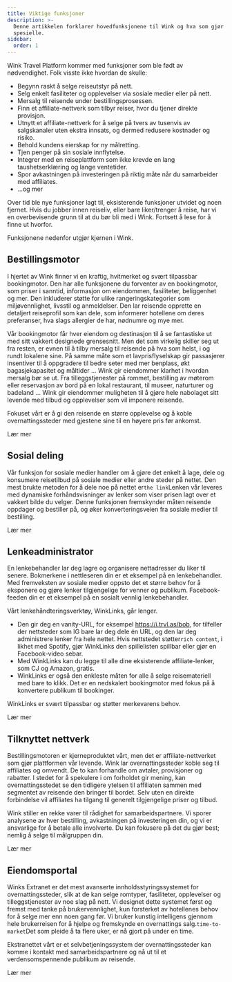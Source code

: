 ```yaml
---
title: Viktige funksjoner
description: >-
  Denne artikkelen forklarer hovedfunksjonene til Wink og hva som gjør oss
  spesielle.
sidebar:
  order: 1
---
```


Wink Travel Platform kommer med funksjoner som ble født av nødvendighet. Folk visste ikke hvordan de skulle:

* Begynn raskt å selge reiseutstyr på nett.
* Selg enkelt fasiliteter og opplevelser via sosiale medier eller på nett.
* Mersalg til reisende under bestillingsprosessen.
* Finn et affiliate-nettverk som tilbyr reiser, hvor du tjener direkte provisjon.
* Utnytt et affiliate-nettverk for å selge på tvers av tusenvis av salgskanaler uten ekstra innsats, og dermed redusere kostnader og risiko.
* Behold kundens eierskap for ny målretting.
* Tjen penger på sin sosiale innflytelse.
* Integrer med en reiseplattform som ikke krevde en lang taushetserklæring og lange ventetider.
* Spor avkastningen på investeringen på riktig måte når du samarbeider med affiliates.
* ...og mer

Over tid ble nye funksjoner lagt til, eksisterende funksjoner utvidet og noen fjernet. Hvis du jobber innen reiseliv, eller bare liker/trenger å reise, har vi en overbevisende grunn til at du bør bli med i Wink. Fortsett å lese for å finne ut hvorfor.

Funksjonene nedenfor utgjør kjernen i Wink.

## Bestillingsmotor

I hjertet av Wink finner vi en kraftig, hvitmerket og svært tilpassbar bookingmotor. Den har alle funksjonene du forventer av en bookingmotor, som priser i sanntid, informasjon om eiendommen, fasiliteter, beliggenhet og mer. Den inkluderer støtte for ulike rangeringskategorier som miljøvennlighet, livsstil og anmeldelser. Den lar reisende opprette en detaljert reiseprofil som kan dele, som informerer hotellene om deres preferanser, hva slags allergier de har, nødnumre og mye mer.

Vår bookingmotor får hver eiendom og destinasjon til å se fantastiske ut med sitt vakkert designede grensesnitt. Men det som virkelig skiller seg ut fra resten, er evnen til å tilby mersalg til reisende på hva som helst, i og rundt lokalene sine. På samme måte som et lavprisflyselskap gir passasjerer insentiver til å oppgradere til bedre seter med mer benplass, økt bagasjekapasitet og måltider ... Wink gir eiendommer klarhet i hvordan mersalg bør se ut. Fra tilleggstjenester på rommet, bestilling av møterom eller reservasjon av bord på en lokal restaurant, til museer, naturturer og badeland ... Wink gir eiendommer muligheten til å gjøre hele nabolaget sitt levende med tilbud og opplevelser som vil imponere reisende.

Fokuset vårt er å gi den reisende en større opplevelse og å koble overnattingssteder med gjestene sine til en høyere pris før ankomst.

<LinkButton href="/booking-engine/in-a-nutshell">
  Lær mer
</LinkButton>


## Sosial deling

Vår funksjon for sosiale medier handler om å gjøre det enkelt å lage, dele og konsumere reisetilbud på sosiale medier eller andre steder på nettet. Den mest brukte metoden for å dele noe på nettet er`the link`Lenken vår leveres med dynamiske forhåndsvisninger av lenker som viser prisen lagt over et vakkert bilde du velger. Denne funksjonen fremskynder måten reisende oppdager og bestiller på, og øker konverteringsveien fra sosiale medier til bestilling.

<LinkButton href="/studio/shareable-links">
  Lær mer
</LinkButton>


## Lenkeadministrator

En lenkebehandler lar deg lagre og organisere nettadresser du liker til senere. Bokmerkene i nettleseren din er et eksempel på en lenkebehandler. Med fremveksten av sosiale medier oppsto det et større behov for å eksponere og gjøre lenker tilgjengelige for venner og publikum. Facebook-feeden din er et eksempel på en sosialt vennlig lenkebehandler.

Vårt lenkehåndteringsverktøy, WinkLinks, går lenger.

* Den gir deg en vanity-URL, for eksempel https://i.trvl.as/bob, for tilfeller der nettsteder som IG bare lar deg dele én URL, og den lar deg administrere lenker fra hele nettet. Hvis nettstedet støtter`rich content`, i likhet med Spotify, gjør WinkLinks den spillelisten spillbar eller gjør en Facebook-video sebar.
* Med WinkLinks kan du legge til alle dine eksisterende affiliate-lenker, som CJ og Amazon, gratis.
* WinkLinks er også den enkleste måten for alle å selge reisemateriell med bare to klikk. Det er en nedskalert bookingmotor med fokus på å konvertere publikum til bookinger.

WinkLinks er svært tilpassbar og støtter merkevarens behov.

<LinkButton href="/link-manager/wink-links">
  Lær mer
</LinkButton>


## Tilknyttet nettverk

Bestillingsmotoren er kjerneproduktet vårt, men det er affiliate-nettverket som gjør plattformen vår levende. Wink lar overnattingssteder koble seg til affiliates og omvendt. De to kan forhandle om avtaler, provisjoner og rabatter. I stedet for å spekulere i om forholdet gir mening, kan overnattingsstedet se den tidligere ytelsen til affiliaten sammen med segmentet av reisende den bringer til bordet. Selv uten en direkte forbindelse vil affiliates ha tilgang til generelt tilgjengelige priser og tilbud.

Wink stiller en rekke varer til rådighet for samarbeidspartnere. Vi sporer analysene av hver bestilling, avkastningen på investeringen din, og vi er ansvarlige for å betale alle involverte. Du kan fokusere på det du gjør best; nemlig å selge til målgruppen din.

<LinkButton href="/studio/what-is-studio">
  Lær mer
</LinkButton>


## Eiendomsportal

Winks Extranet er det mest avanserte innholdsstyringssystemet for overnattingssteder, slik at de kan selge romtyper, fasiliteter, opplevelser og tilleggstjenester av noe slag på nett. Vi designet dette systemet først og fremst med tanke på brukervennlighet, kun forsterket av hotellenes behov for å selge mer enn noen gang før. Vi bruker kunstig intelligens gjennom hele brukerreisen for å hjelpe og fremskynde en overnattings salg.`time-to-market`Det som pleide å ta flere uker, er nå gjort på under en time.

Ekstranettet vårt er et selvbetjeningssystem der overnattingssteder kan komme i kontakt med samarbeidspartnere og nå ut til et verdensomspennende publikum av reisende.

<LinkButton href="/extranet/what-is-extranet">
  Lær mer
</LinkButton>

